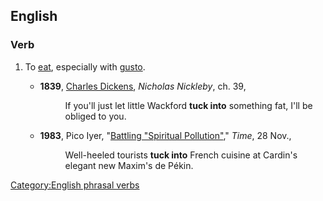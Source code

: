 ==English==

===Verb===
{{infl|en|verb|phrasal verb|head=[[to]] [[tuck]] [[into]]}}

#{{transitive}} To [[eat]], especially with [[gusto]].
#*'''1839''', [[w:Charles_Dickens|Charles Dickens]], ''Nicholas Nickleby'', ch. 39,
#*:If you'll just let little Wackford '''tuck into''' something fat, I'll be obliged to you.
#*'''1983''', Pico Iyer, "[http://www.time.com/time/magazine/article/0,9171,926379,00.html Battling "Spiritual Pollution"]," ''Time'', 28 Nov.,
#*:Well-heeled tourists '''tuck into''' French cuisine at Cardin's elegant new Maxim's de Pékin.


[[Category:English phrasal verbs]]